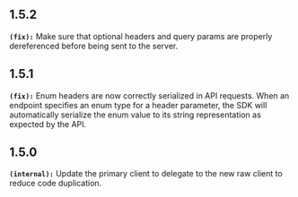 ## 1.5.2
**`(fix):`** Make sure that optional headers and query params are properly dereferenced before being sent to the server.


## 1.5.1
**`(fix):`** Enum headers are now correctly serialized in API requests. When an endpoint specifies an enum type for a header
parameter, the SDK will automatically serialize the enum value to its string representation as expected by the API.


## 1.5.0
**`(internal):`** Update the primary client to delegate to the new raw client to reduce code duplication.


